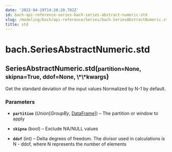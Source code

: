 ```yaml
---
date: '2022-04-29T14:20:20.782Z'
id: bach-api-reference-series-bach-series-abstract-numeric-std
slug: /modeling/bach/api-reference/Series/bach.SeriesAbstractNumeric.std/
title: std
---
```


# bach.SeriesAbstractNumeric.std

<div class="method">
<h2 class="signature-class"><span class="additional-name">SeriesAbstractNumeric.</span><span class="name">std(</span><small class="parameter-list"><span class="parameter" id="partition">partition=None</span>, <span class="parameter" id="skipna">skipna=True</span>, <span class="parameter" id="ddof">ddof=None</span>, <span class="parameter" id="**">\*\*kwargs</span></small>)</h2>


<div class="content">

Get the standard deviation of the input values
Normalized by N-1 by default.


### Parameters

* **`partition`** (_Union_[_GroupBy_, [DataFrame](/docs/modeling/bach/api-reference/DataFrame/bach.DataFrame/#bach.DataFrame)]) – The partition or window to apply

* **`skipna`** (bool) – Exclude NA/NULL values

* **`ddof`** (int) – Delta degrees of freedom. The divisor used in calculations is N - ddof,
where N represents the number of elements



</div>

</div>
